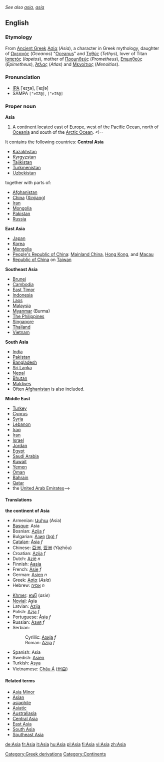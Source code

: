 ''See also [[asia]], [[asía]]''
==English==
===Etymology===
From [[Ancient Greek]] [[Ασία]] (''Asia''), a character in Greek mythology, daughter of [[Ωκεανός]] (''Oceanos'') "[[Oceanus]]" and [[Τηθύς]] (''Tethys''), lover of Titan [[Ιαπετός]] (''Iapetos''), mother of [[Προμηθεύς]] (''Prometheus''), [[Επιμηθεύς]] (''Epimetheus''), [[Άτλας]] (''Atlas'') and [[Μενοίτιος]] (''Menoitios'').

===Pronunciation===
* [[IPA]] [ˈeɪʒə], [ˈeɪʃə]
* SAMPA <tt>["eIZ@]</tt>, <tt>["eIS@]</tt>

===Proper noun===
'''Asia'''
#A [[continent]] located east of [[Europe]], west of the [[Pacific Ocean]], north of [[Oceania]] and south of the [[Arctic Ocean]].  <!--
It contains the following countries:
'''Central Asia'''
*[[Kazakhstan]]
*[[Kyrgyzstan]]
*[[Tajikistan]]
*[[Turkmenistan]]
*[[Uzbekistan]]
together with parts of:
*[[Afghanistan]]
*[[China]] ([[Xinjiang]])
*[[Iran]]
*[[Mongolia]] 
*[[Pakistan]]
*[[Russia]]
'''East Asia'''
*[[Japan]]
*[[Korea]]
*[[Mongolia]]
*[[People's Republic of China]]: [[Mainland China]], [[Hong Kong]], and [[Macau]]
*[[Republic of China]] on [[Taiwan]]
'''Southeast Asia'''
*[[Brunei]]
*[[Cambodia]]
*[[East Timor]]
*[[Indonesia]]
*[[Laos]]
*[[Malaysia]]
*[[Myanmar]] (Burma)
*[[Philippines|The Philippines]]
*[[Singapore]]
*[[Thailand]]
*[[Vietnam]]
'''South Asia'''
*[[India]]
*[[Pakistan]]
*[[Bangladesh]]
*[[Sri Lanka]]
*[[Nepal]]
*[[Bhutan]]
*[[Maldives]]
*Often [[Afghanistan]] is also included.
'''Middle East'''
*[[Turkey]]
*[[Cyprus]]
*[[Syria]]
*[[Lebanon]]
*[[Iraq]]
*[[Iran]]
*[[Israel]]
*[[Jordan]]
*[[Egypt]]
*[[Saudi Arabia]]
*[[Kuwait]]
*[[Yemen]]
*[[Oman]]
*[[Bahrain]]
*[[Qatar]]
*the [[United Arab Emirates]]-->

====Translations====
'''the continent of Asia'''
{{top}}
*Armenian: [[Ասիա]] (Asia)
*[[Basque]]: Asia
*Bosnian: [[Azija]] ''f''
*Bulgarian: [[Азия]] [[:bg:Азия|(bg)]] ''f''
*[[Catalan]]: [[Àsia]] ''f''
*Chinese: [[亞洲]], [[亚洲]] (Yàzhōu)
*Croatian: [[Azija]] ''f''
*Dutch: [[Azië]] ''n''
*Finnish: [[Aasia]]
*French: [[Asie]] ''f''
*German: [[Asien]] ''n''
*Greek: [[Ασία]] (''Asia'') {{f}}
*Hebrew: [[אסיה]] ''n''
{{mid}}
*[[Khmer]]: [[អាស៊ី]] (''asie'')
*[[Novial]]: Asia 
*Latvian: [[Āzija]] {{f}}
*Polish: [[Azja]] ''f''
*Portuguese: [[Ásia]] ''f''
*Russian: [[Азия]] ''f''
*Serbian:
*:Cyrillic: [[Азија]] ''f''
*:Roman: [[Azija]] ''f''
*Spanish: Asia
*Swedish: [[Asien]]
*Turkish: [[Asya]]
*Vietnamese: [[Châu Á]] ([[州亞]])
{{bottom}}

====Related terms====
*[[Asia Minor]]
*[[Asian]]
*[[asiaphile]]<!-- ever capitalised? -->
*[[Asiatic]]
*[[Australiasia]]
*[[Central Asia]]
*[[East Asia]]
*[[South Asia]]
*[[Southeast Asia]]

[[Category:Greek derivations]]
[[Category:Continents]]

[[de:Asia]]
[[fr:Asia]]
[[it:Asia]]
[[hu:Asia]]
[[pl:Asia]]
[[fi:Asia]]
[[vi:Asia]]
[[zh:Asia]]